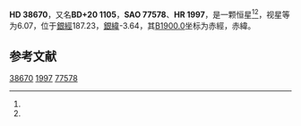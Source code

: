 {{Starbox begin
| name = HD 38670
}}
{{Starbox observe
| epoch = [[J2000.0|J2000.0]]
| constell = {{星座名待查}}<ref name=SIMBAD>{{cite web
 | url=http://simbad.u-strasbg.fr/simbad/sim-id?Ident=HR+1997
 | title =Pulsating variable Star
 | publisher=Centre de Données astronomiques de Strasbourg
 | work=SIMBAD
 | accessdate=2012-07-13}}</ref><ref name=DATA>{{cite web
 | url=http://vizier.u-strasbg.fr/viz-bin/VizieR-5?-out.add=.&-source=5050&-corr=PK=HR&-out.max=9999&HR=1997
 | title=VizieR Detailed Page
 | accessdate=2012-07-13
 | archive-date=2019-02-16
 | archive-url=https://web.archive.org/web/20190216111005/http://vizier.u-strasbg.fr/viz-bin/VizieR-5?-out.add=.&-source=5050&-corr=PK=HR&-out.max=9999&HR=1997
 | dead-url=no
 }}</ref>
| 星官 = 
| ra = {{RA|5|48|22.4}}<ref name=SIMBAD /><ref name=DATA />
| dec = {{DEC|+20|52|10}}<ref name=SIMBAD /><ref name=DATA />
| appmag_v = 6.07<ref name=SIMBAD /><ref name=DATA />
}}
{{Starbox character
| class = B9Vn<ref name=SIMBAD /><ref name=DATA />
| b-v = -0.08<ref name=SIMBAD /><ref name=DATA />
| u-b = -0.38<ref name=SIMBAD /><ref name=DATA />
| r-i = <ref name=SIMBAD /><ref name=DATA />
| variable = 
}}
{{Starbox astrometry
| radial_v = -0.38
| prop_mo_ra = 7
| parallax = 0.001
| p_error =
}}
{{Starbox catalog
| names =BD+20 1105，[[SAO星表|SAO]] 77578，[[HD星表|HD]] 38670，[[HR星表|HR]] 1997}}
{{Starbox reference |Simbad=HR+1997}}
{{Starbox end}}

'''HD 38670'''，又名'''BD+20 1105'''，'''SAO 77578'''、'''HR 1997'''，是一颗恒星<ref name=SIMBAD /><ref name=DATA />，视星等为6.07，位于[[銀道座標系|銀經]]187.23，[[銀道座標系|銀緯]]-3.64，其[[B1900.0|B1900.0]]坐标为赤經{{RA|5|42|24.1}}，赤緯{{DEC|+20|-3.64|4}}。

== 参考文献 ==
{{reflist}}

{{star-stub}}

[[Category:HD和HDE天體|38670]]
[[Category:HR天體|1997]]
[[Category:SAO天體|77578]]